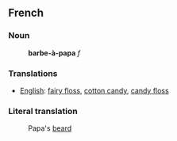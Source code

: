 ==French==

===Noun===
:'''barbe-à-papa''' ''f''

===Translations===
*[[English]]: [[fairy floss]], [[cotton candy]], [[candy floss]]

===Literal translation===
:Papa's [[beard]]